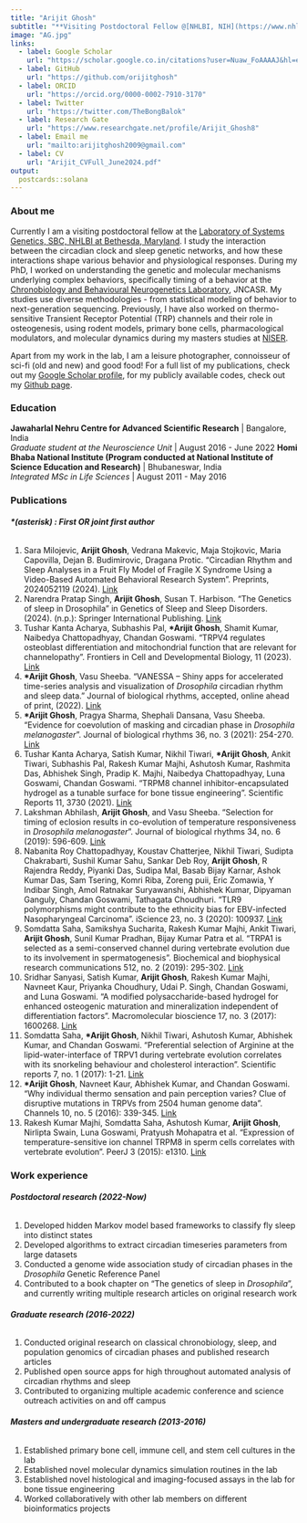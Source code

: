 ---
title: "Arijit Ghosh"
subtitle: "**Visiting Postdoctoral Fellow @[NHLBI, NIH](https://www.nhlbi.nih.gov/)**"
image: "AG.jpg"
links:
  - label: Google Scholar
    url: "https://scholar.google.co.in/citations?user=Nuaw_FoAAAAJ&hl=en"
  - label: GitHub
    url: "https://github.com/orijitghosh"
  - label: ORCID
    url: "https://orcid.org/0000-0002-7910-3170"
  - label: Twitter
    url: "https://twitter.com/TheBongBalok"
  - label: Research Gate
    url: "https://www.researchgate.net/profile/Arijit_Ghosh8" 
  - label: Email me
    url: "mailto:arijitghosh2009@gmail.com"
  - label: CV
    url: "Arijit_CVFull_June2024.pdf"   
output:
  postcards::solana
---
 
### **About me**

Currently I am a visiting postdoctoral fellow at the [Laboratory of Systems Genetics, SBC, NHLBI at Bethesda, Maryland](https://www.nhlbi.nih.gov/science/systems-genetics#Meet-the-Team). I study the interaction between the circadian clock and sleep genetic networks, and how these interactions shape various behavior and physiological responses. During my PhD, I worked on understanding the genetic and molecular mechanisms underlying complex behaviors, specifically timing of a behavior at the [Chronobiology and Behavioural Neurogenetics Laboratory](https://www.jncasr.ac.in/faculty/sheeba), JNCASR. My studies use diverse methodologies - from statistical modeling of behavior to next-generation sequencing. Previously, I have also worked on thermo-sensitive Transient Receptor Potential (TRP) channels and their role in osteogenesis, using rodent models, primary bone cells, pharmacological modulators, and molecular dynamics during my masters studies at [NISER](https://www.niser.ac.in/).

Apart from my work in the lab, I am a leisure photographer, connoisseur of sci-fi (old and new) and good food! For a full list of my publications, check out my [Google Scholar profile](https://scholar.google.co.in/citations?user=Nuaw_FoAAAAJ&hl=en), for my publicly available codes, check out my [Github page](https://github.com/orijitghosh).

### **Education**

**Jawaharlal Nehru Centre for Advanced Scientific Research** | Bangalore, India  
*Graduate student at the Neuroscience Unit* | August 2016 - June 2022
**Homi Bhaba National Institute (Program conducted at National Institute of Science Education and Research)** | Bhubaneswar, India  
*Integrated MSc in Life Sciences* | August 2011 - May 2016


### **Publications**
###### **\*(asterisk) : First OR joint first author**  

1. Sara Milojevic, **Arijit Ghosh**, Vedrana Makevic, Maja Stojkovic, Maria Capovilla, Dejan B. Budimirovic, Dragana Protic. “Circadian Rhythm and Sleep Analyses in a Fruit Fly Model of Fragile X Syndrome Using a Video-Based Automated Behavioral Research System”. Preprints, 2024052119 (2024). [Link](https://www.preprints.org/manuscript/202405.2119/v1)
2. Narendra Pratap Singh, **Arijit Ghosh**, Susan T. Harbison. “The Genetics of sleep in Drosophila” in Genetics of Sleep and Sleep Disorders. (2024). (n.p.): Springer International Publishing. [Link](https://www.nhlbi.nih.gov/science/systems-genetics#Meet-the-Team)
3. Tushar Kanta Acharya, Subhashis Pal, **\*Arijit Ghosh**, Shamit Kumar, Naibedya Chattopadhyay, Chandan Goswami. “TRPV4 regulates osteoblast differentiation and mitochondrial function that are relevant for channelopathy”. Frontiers in Cell and Developmental Biology, 11 (2023). [Link](https://www.frontiersin.org/journals/cell-and-developmental-biology/articles/10.3389/fcell.2023.1066788/full)
4. **\*Arijit Ghosh**, Vasu Sheeba. "VANESSA – Shiny apps for accelerated time-series analysis and visualization of *Drosophila* circadian rhythm and sleep data." Journal of biological rhythms, accepted, online ahead of print, (2022).
[Link](https://journals.sagepub.com/doi/full/10.1177/07487304221077662)  
5. **\*Arijit Ghosh**, Pragya Sharma, Shephali Dansana, Vasu Sheeba. "Evidence for coevolution of masking and circadian phase in *Drosophila melanogaster*". Journal of biological rhythms 36, no. 3 (2021): 254-270. [Link](https://journals.sagepub.com/doi/full/10.1177/0748730421997262)  
6. Tushar Kanta Acharya, Satish Kumar, Nikhil Tiwari, **\*Arijit Ghosh**, Ankit Tiwari, Subhashis Pal, Rakesh Kumar Majhi, Ashutosh Kumar, Rashmita Das, Abhishek Singh, Pradip K. Majhi, Naibedya Chattopadhyay, Luna Goswami, Chandan Goswami. "TRPM8 channel inhibitor-encapsulated hydrogel as a tunable surface for bone tissue engineering". Scientific Reports 11, 3730 (2021). [Link](https://www.nature.com/articles/s41598-021-81041-w)  
7. Lakshman Abhilash, **Arijit Ghosh**, and Vasu Sheeba. "Selection for timing of eclosion results in co-evolution of temperature responsiveness in *Drosophila melanogaster*". Journal of biological rhythms 34, no. 6 (2019): 596-609. [Link](https://journals.sagepub.com/doi/full/10.1177/0748730419877315)  
8. Nabanita Roy Chattopadhyay, Koustav Chatterjee, Nikhil Tiwari, Sudipta Chakrabarti, Sushil Kumar Sahu, Sankar Deb Roy, **Arijit Ghosh**, R Rajendra Reddy, Piyanki Das, Sudipa Mal, Basab Bijay Karnar, Ashok Kumar Das, Sam Tsering, Komri Riba, Zoreng puii, Eric Zomawia, Y Indibar Singh, Amol Ratnakar Suryawanshi, Abhishek Kumar, Dipyaman Ganguly, Chandan Goswami, Tathagata Choudhuri. "TLR9 polymorphisms might contribute to the ethnicity bias for EBV-infected Nasopharyngeal Carcinoma". iScience 23, no. 3 (2020): 100937. [Link](https://www.sciencedirect.com/science/article/pii/S2589004220301218?via%3Dihub)  
9. Somdatta Saha, Samikshya Sucharita, Rakesh Kumar Majhi, Ankit Tiwari, **Arijit Ghosh**, Sunil Kumar Pradhan, Bijay Kumar Patra et al. "TRPA1 is selected as a semi-conserved channel during vertebrate evolution due to its involvement in spermatogenesis". Biochemical and biophysical research communications 512, no. 2 (2019): 295-302. [Link](https://www.sciencedirect.com/science/article/pii/S0006291X19303225?via%3Dihub)  
10. Sridhar Sanyasi, Satish Kumar, **Arijit Ghosh**, Rakesh Kumar Majhi, Navneet Kaur, Priyanka Choudhury, Udai P. Singh, Chandan Goswami, and Luna Goswami. "A modified polysaccharide-based hydrogel for enhanced osteogenic maturation and mineralization independent of differentiation factors". Macromolecular bioscience 17, no. 3 (2017): 1600268. [Link](https://onlinelibrary.wiley.com/doi/10.1002/mabi.201600268)  
11.  Somdatta Saha, **\*Arijit Ghosh**, Nikhil Tiwari, Ashutosh Kumar, Abhishek Kumar, and Chandan Goswami. "Preferential selection of Arginine at the lipid-water-interface of TRPV1 during vertebrate evolution correlates with its snorkeling behaviour and cholesterol interaction". Scientific reports 7, no. 1 (2017): 1-21. [Link](https://www.nature.com/articles/s41598-017-16780-w)  
12. **\*Arijit Ghosh**, Navneet Kaur, Abhishek Kumar, and Chandan Goswami. "Why individual thermo sensation and pain perception varies? Clue of disruptive mutations in TRPVs from 2504 human genome data". Channels 10, no. 5 (2016): 339-345. [Link](https://www.tandfonline.com/doi/full/10.1080/19336950.2016.1162365)  
13. Rakesh Kumar Majhi, Somdatta Saha, Ashutosh Kumar, **Arijit Ghosh**, Nirlipta Swain, Luna Goswami, Pratyush Mohapatra et al. "Expression of temperature-sensitive ion channel TRPM8 in sperm cells correlates with vertebrate evolution". PeerJ 3 (2015): e1310. [Link](https://peerj.com/articles/1310/)  


### **Work experience**
###### **Postdoctoral research (2022-Now)**
1. Developed hidden Markov model based frameworks to classify fly sleep into distinct states
2. Developed algorithms to extract circadian timeseries parameters from large datasets
3. Conducted a genome wide association study of circadian phases in the *Drosophila* Genetic Reference Panel
4. Contributed to a book chapter on “The genetics of sleep in *Drosophila*”, and currently writing multiple research articles on original research work

###### **Graduate research (2016-2022)**
1. Conducted original research on classical chronobiology, sleep, and population genomics of circadian phases and published research articles
2. Published open source apps for high throughout automated analysis of circadian rhythms and sleep
3. Contributed to organizing multiple academic conference and science outreach activities on and off campus

###### **Masters and undergraduate research (2013-2016)**
1. Established primary bone cell, immune cell, and stem cell cultures in the lab
2. Established novel molecular dynamics simulation routines in the lab
3. Established novel histological and imaging-focused assays in the lab for bone tissue engineering
4. Worked collaboratively with other lab members on different bioinformatics projects
